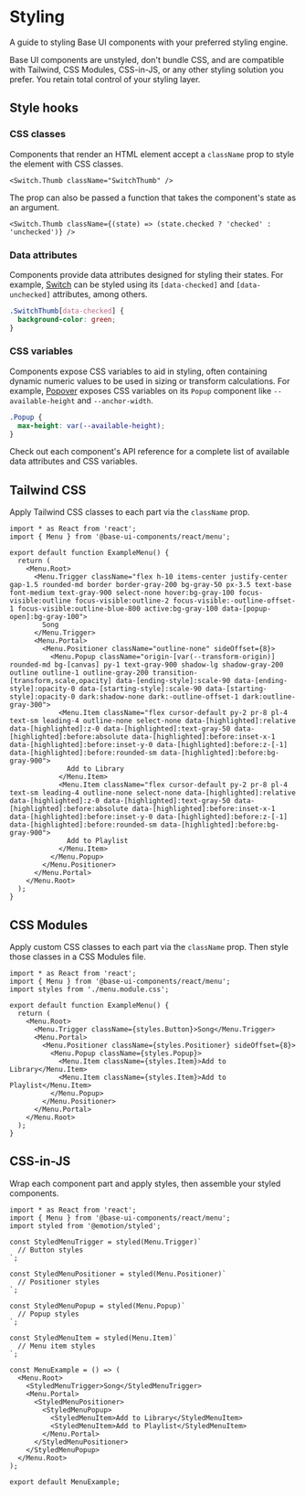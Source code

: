 # Styling

<Subtitle>A guide to styling Base UI components with your preferred styling engine.</Subtitle>
<Meta
  name="description"
  content="Learn how to style Base UI components with your preferred styling engine."
/>

Base UI components are unstyled, don't bundle CSS, and are compatible with Tailwind, CSS Modules, CSS-in-JS, or any other styling solution you prefer.
You retain total control of your styling layer.

## Style hooks

### CSS classes

Components that render an HTML element accept a `className` prop to style the element with CSS classes.

```tsx title="switch.tsx"
<Switch.Thumb className="SwitchThumb" />
```

The prop can also be passed a function that takes the component's state as an argument.

```tsx title="switch.tsx"
<Switch.Thumb className={(state) => (state.checked ? 'checked' : 'unchecked')} />
```

### Data attributes

Components provide data attributes designed for styling their states. For example, [Switch](/react/components/switch) can be styled using its `[data-checked]` and `[data-unchecked]` attributes, among others.

```css title="switch.css"
.SwitchThumb[data-checked] {
  background-color: green;
}
```

### CSS variables

Components expose CSS variables to aid in styling, often containing dynamic numeric values to be used in sizing or transform calculations. For example, [Popover](/react/components/popover) exposes CSS variables on its `Popup` component like `--available-height` and `--anchor-width`.

```css title="popover.css"
.Popup {
  max-height: var(--available-height);
}
```

Check out each component's API reference for a complete list of available data attributes and CSS variables.

## Tailwind CSS

Apply Tailwind CSS classes to each part via the `className` prop.

```tsx title="menu.tsx"
import * as React from 'react';
import { Menu } from '@base-ui-components/react/menu';

export default function ExampleMenu() {
  return (
    <Menu.Root>
      <Menu.Trigger className="flex h-10 items-center justify-center gap-1.5 rounded-md border border-gray-200 bg-gray-50 px-3.5 text-base font-medium text-gray-900 select-none hover:bg-gray-100 focus-visible:outline focus-visible:outline-2 focus-visible:-outline-offset-1 focus-visible:outline-blue-800 active:bg-gray-100 data-[popup-open]:bg-gray-100">
        Song
      </Menu.Trigger>
      <Menu.Portal>
        <Menu.Positioner className="outline-none" sideOffset={8}>
          <Menu.Popup className="origin-[var(--transform-origin)] rounded-md bg-[canvas] py-1 text-gray-900 shadow-lg shadow-gray-200 outline outline-1 outline-gray-200 transition-[transform,scale,opacity] data-[ending-style]:scale-90 data-[ending-style]:opacity-0 data-[starting-style]:scale-90 data-[starting-style]:opacity-0 dark:shadow-none dark:-outline-offset-1 dark:outline-gray-300">
            <Menu.Item className="flex cursor-default py-2 pr-8 pl-4 text-sm leading-4 outline-none select-none data-[highlighted]:relative data-[highlighted]:z-0 data-[highlighted]:text-gray-50 data-[highlighted]:before:absolute data-[highlighted]:before:inset-x-1 data-[highlighted]:before:inset-y-0 data-[highlighted]:before:z-[-1] data-[highlighted]:before:rounded-sm data-[highlighted]:before:bg-gray-900">
              Add to Library
            </Menu.Item>
            <Menu.Item className="flex cursor-default py-2 pr-8 pl-4 text-sm leading-4 outline-none select-none data-[highlighted]:relative data-[highlighted]:z-0 data-[highlighted]:text-gray-50 data-[highlighted]:before:absolute data-[highlighted]:before:inset-x-1 data-[highlighted]:before:inset-y-0 data-[highlighted]:before:z-[-1] data-[highlighted]:before:rounded-sm data-[highlighted]:before:bg-gray-900">
              Add to Playlist
            </Menu.Item>
          </Menu.Popup>
        </Menu.Positioner>
      </Menu.Portal>
    </Menu.Root>
  );
}
```

## CSS Modules

Apply custom CSS classes to each part via the `className` prop.
Then style those classes in a CSS Modules file.

```tsx title="menu.tsx"
import * as React from 'react';
import { Menu } from '@base-ui-components/react/menu';
import styles from './menu.module.css';

export default function ExampleMenu() {
  return (
    <Menu.Root>
      <Menu.Trigger className={styles.Button}>Song</Menu.Trigger>
      <Menu.Portal>
        <Menu.Positioner className={styles.Positioner} sideOffset={8}>
          <Menu.Popup className={styles.Popup}>
            <Menu.Item className={styles.Item}>Add to Library</Menu.Item>
            <Menu.Item className={styles.Item}>Add to Playlist</Menu.Item>
          </Menu.Popup>
        </Menu.Positioner>
      </Menu.Portal>
    </Menu.Root>
  );
}
```

## CSS-in-JS

Wrap each component part and apply styles, then assemble your styled components.

```tsx title="menu.tsx"
import * as React from 'react';
import { Menu } from '@base-ui-components/react/menu';
import styled from '@emotion/styled';

const StyledMenuTrigger = styled(Menu.Trigger)`
  // Button styles
`;

const StyledMenuPositioner = styled(Menu.Positioner)`
  // Positioner styles
`;

const StyledMenuPopup = styled(Menu.Popup)`
  // Popup styles
`;

const StyledMenuItem = styled(Menu.Item)`
  // Menu item styles
`;

const MenuExample = () => (
  <Menu.Root>
    <StyledMenuTrigger>Song</StyledMenuTrigger>
    <Menu.Portal>
      <StyledMenuPositioner>
        <StyledMenuPopup>
          <StyledMenuItem>Add to Library</StyledMenuItem>
          <StyledMenuItem>Add to Playlist</StyledMenuItem>
        </Menu.Portal>
      </StyledMenuPositioner>
    </StyledMenuPopup>
  </Menu.Root>
);

export default MenuExample;
```
